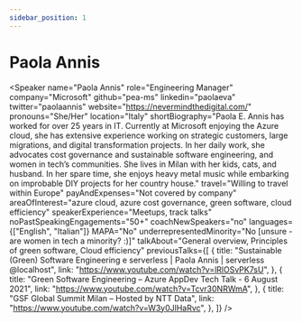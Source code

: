 ```yaml
---
sidebar_position: 1
---
```



# Paola Annis

<Speaker
  name="Paola Annis"
  role="Engineering Manager"
  company="Microsoft"
  github="pea-ms"
  linkedin="paolaeva"
  twitter="paolaannis"
  website="https://nevermindthedigital.com/"
  pronouns="She/Her"
  location="Italy"
  shortBiography="Paola E. Annis has worked for over 25 years in IT. Currently at Microsoft enjoying the Azure cloud, she has extensive experience working on strategic customers, large migrations, and digital transformation projects. In her daily work, she advocates cost governance and sustainable software engineering, and women in tech’s communities. She lives in Milan with her kids, cats, and husband. In her spare time, she enjoys heavy metal music while embarking on improbable DIY projects for her country house."
  travel="Willing to travel within Europe"
  payAndExpenses="Not covered by company"
  areaOfInterest="azure cloud, azure cost governance, green software, cloud efficiency"
  speakerExperience="Meetups, track talks"
  noPastSpeakingEngagements="50+"
  coachNewSpeakers="no"
  languages={["English", "Italian"]}
  MAPA="No"
  underrepresentedMinority="No [unsure - are women in tech a minority? :)]"
  talkAbout="General overview, Principles of green software, Cloud efficiency"
  previousTalks={[
    {
      title:
        "Sustainable (Green) Software Engineering e serverless | Paola Annis | serverless @localhost",
      link: "https://www.youtube.com/watch?v=lRlOSvPK7sU",
    },
    {
      title:
        "Green Software Engineering – Azure AppDev Tech Talk - 6 August 2021",
      link: "https://www.youtube.com/watch?v=Tcvr30NRWmA",
    },
    {
      title: "GSF Global Summit Milan – Hosted by NTT Data",
      link: "https://www.youtube.com/watch?v=W3y0JlHaRvc",
    },
  ]}
/>
